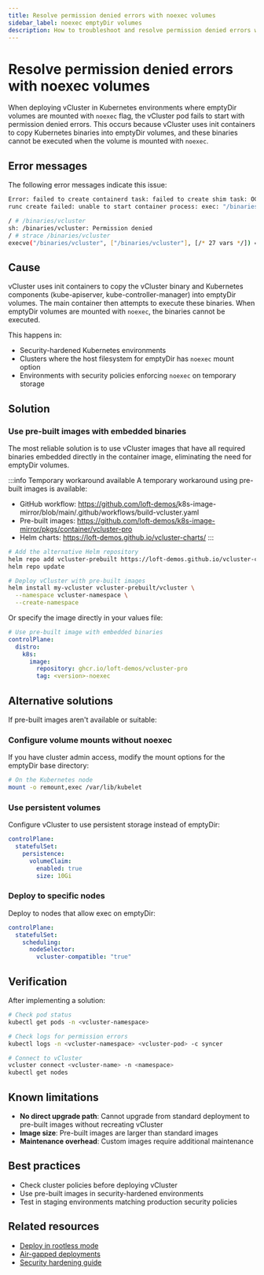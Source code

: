```yaml
---
title: Resolve permission denied errors with noexec volumes
sidebar_label: noexec emptyDir volumes
description: How to troubleshoot and resolve permission denied errors when vCluster is deployed in environments with noexec mounted emptyDir volumes.
---
```



# Resolve permission denied errors with noexec volumes

When deploying <GlossaryTerm term="vcluster">vCluster</GlossaryTerm> in Kubernetes environments where emptyDir volumes are mounted with `noexec` flag, the vCluster pod fails to start with permission denied errors. This occurs because vCluster uses init containers to copy Kubernetes binaries into emptyDir volumes, and these binaries cannot be executed when the volume is mounted with `noexec`.

## Error messages

The following error messages indicate this issue:

```bash title="Container runtime error"
Error: failed to create containerd task: failed to create shim task: OCI runtime create failed: 
runc create failed: unable to start container process: exec: "/binaries/vcluster": permission denied: unknown
```

```bash title="When debugging with strace"
/ # /binaries/vcluster
sh: /binaries/vcluster: Permission denied
/ # strace /binaries/vcluster
execve("/binaries/vcluster", ["/binaries/vcluster"], [/* 27 vars */]) = -1 EACCES (Permission denied)
```

## Cause

vCluster uses init containers to copy the vCluster binary and Kubernetes components (kube-apiserver, kube-controller-manager) into emptyDir volumes. The main container then attempts to execute these binaries. When emptyDir volumes are mounted with `noexec`, the binaries cannot be executed.

This happens in:
- Security-hardened Kubernetes environments
- Clusters where the host filesystem for emptyDir has `noexec` mount option
- Environments with security policies enforcing `noexec` on temporary storage

## Solution

### Use pre-built images with embedded binaries

The most reliable solution is to use vCluster images that have all required binaries embedded directly in the container image, eliminating the need for emptyDir volumes.

:::info Temporary workaround available
A temporary workaround using pre-built images is available:
- GitHub workflow: https://github.com/loft-demos/<GlossaryTerm term="k8s">k8s</GlossaryTerm>-image-mirror/blob/main/.github/workflows/build-vcluster.yaml
- Pre-built images: https://github.com/loft-demos/k8s-image-mirror/pkgs/container/vcluster-pro
- Helm charts: https://loft-demos.github.io/vcluster-charts/
:::

```bash title="Add alternative Helm repository and deploy"
# Add the alternative Helm repository
helm repo add vcluster-prebuilt https://loft-demos.github.io/vcluster-charts/
helm repo update

# Deploy vCluster with pre-built images
helm install my-vcluster vcluster-prebuilt/vcluster \
  --namespace vcluster-namespace \
  --create-namespace
```

Or specify the image directly in your values file:

```yaml title="vcluster.yaml"
# Use pre-built image with embedded binaries
controlPlane:
  distro:
    k8s:
      image:
        repository: ghcr.io/loft-demos/vcluster-pro
        tag: <version>-noexec
```

## Alternative solutions

If pre-built images aren't available or suitable:

### Configure volume mounts without noexec

If you have cluster admin access, modify the mount options for the emptyDir base directory:

```bash title="Remount with exec permissions"
# On the Kubernetes node
mount -o remount,exec /var/lib/kubelet
```

### Use persistent volumes

Configure vCluster to use persistent storage instead of emptyDir:

```yaml title="vcluster.yaml"
controlPlane:
  statefulSet:
    persistence:
      volumeClaim:
        enabled: true
        size: 10Gi
```

### Deploy to specific nodes

Deploy to nodes that allow exec on emptyDir:

```yaml title="vcluster.yaml"
controlPlane:
  statefulSet:
    scheduling:
      nodeSelector:
        vcluster-compatible: "true"
```

## Verification

After implementing a solution:

```bash title="Verify vCluster deployment"
# Check pod status
kubectl get pods -n <vcluster-namespace>

# Check logs for permission errors
kubectl logs -n <vcluster-namespace> <vcluster-pod> -c syncer

# Connect to vCluster
vcluster connect <vcluster-name> -n <namespace>
kubectl get nodes
```

## Known limitations

- **No direct upgrade path**: Cannot upgrade from standard deployment to pre-built images without recreating vCluster
- **Image size**: Pre-built images are larger than standard images
- **Maintenance overhead**: Custom images require additional maintenance

## Best practices

- Check cluster policies before deploying vCluster
- Use pre-built images in security-hardened environments
- Test in staging environments matching production security policies

## Related resources

- [Deploy in rootless mode](../deploy/control-plane/container/security/rootless-mode)
- [Air-gapped deployments](../deploy/control-plane/container/security/air-gapped)
- [Security hardening guide](../deploy/control-plane/container/security/hardening-guide/overview)